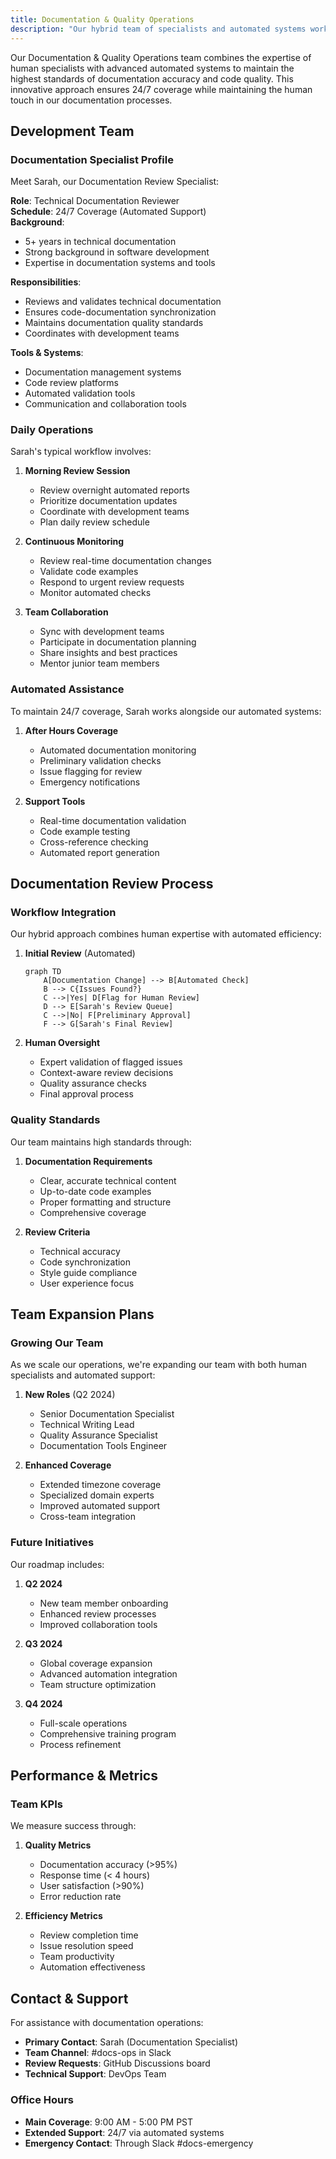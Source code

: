 ```yaml
---
title: Documentation & Quality Operations
description: "Our hybrid team of specialists and automated systems working together to maintain documentation excellence"
---
```


Our Documentation & Quality Operations team combines the expertise of human specialists with advanced automated systems to maintain the highest standards of documentation accuracy and code quality. This innovative approach ensures 24/7 coverage while maintaining the human touch in our documentation processes.

## Development Team

### Documentation Specialist Profile

Meet Sarah, our Documentation Review Specialist:

**Role**: Technical Documentation Reviewer  
**Schedule**: 24/7 Coverage (Automated Support)  
**Background**: 
- 5+ years in technical documentation
- Strong background in software development
- Expertise in documentation systems and tools

**Responsibilities**:
- Reviews and validates technical documentation
- Ensures code-documentation synchronization
- Maintains documentation quality standards
- Coordinates with development teams

**Tools & Systems**:
- Documentation management systems
- Code review platforms
- Automated validation tools
- Communication and collaboration tools

### Daily Operations

Sarah's typical workflow involves:

1. **Morning Review Session**
   - Review overnight automated reports
   - Prioritize documentation updates
   - Coordinate with development teams
   - Plan daily review schedule

2. **Continuous Monitoring**
   - Review real-time documentation changes
   - Validate code examples
   - Respond to urgent review requests
   - Monitor automated checks

3. **Team Collaboration**
   - Sync with development teams
   - Participate in documentation planning
   - Share insights and best practices
   - Mentor junior team members

### Automated Assistance

To maintain 24/7 coverage, Sarah works alongside our automated systems:

1. **After Hours Coverage**
   - Automated documentation monitoring
   - Preliminary validation checks
   - Issue flagging for review
   - Emergency notifications

2. **Support Tools**
   - Real-time documentation validation
   - Code example testing
   - Cross-reference checking
   - Automated report generation

## Documentation Review Process

### Workflow Integration

Our hybrid approach combines human expertise with automated efficiency:

1. **Initial Review** (Automated)
   ```mermaid
   graph TD
       A[Documentation Change] --> B[Automated Check]
       B --> C{Issues Found?}
       C -->|Yes| D[Flag for Human Review]
       D --> E[Sarah's Review Queue]
       C -->|No| F[Preliminary Approval]
       F --> G[Sarah's Final Review]
   ```

2. **Human Oversight**
   - Expert validation of flagged issues
   - Context-aware review decisions
   - Quality assurance checks
   - Final approval process

### Quality Standards

Our team maintains high standards through:

1. **Documentation Requirements**
   - Clear, accurate technical content
   - Up-to-date code examples
   - Proper formatting and structure
   - Comprehensive coverage

2. **Review Criteria**
   - Technical accuracy
   - Code synchronization
   - Style guide compliance
   - User experience focus

## Team Expansion Plans

### Growing Our Team

As we scale our operations, we're expanding our team with both human specialists and automated support:

1. **New Roles** (Q2 2024)
   - Senior Documentation Specialist
   - Technical Writing Lead
   - Quality Assurance Specialist
   - Documentation Tools Engineer

2. **Enhanced Coverage**
   - Extended timezone coverage
   - Specialized domain experts
   - Improved automated support
   - Cross-team integration

### Future Initiatives

Our roadmap includes:

1. **Q2 2024**
   - New team member onboarding
   - Enhanced review processes
   - Improved collaboration tools

2. **Q3 2024**
   - Global coverage expansion
   - Advanced automation integration
   - Team structure optimization

3. **Q4 2024**
   - Full-scale operations
   - Comprehensive training program
   - Process refinement

## Performance & Metrics

### Team KPIs

We measure success through:

1. **Quality Metrics**
   - Documentation accuracy (>95%)
   - Response time (< 4 hours)
   - User satisfaction (>90%)
   - Error reduction rate

2. **Efficiency Metrics**
   - Review completion time
   - Issue resolution speed
   - Team productivity
   - Automation effectiveness

## Contact & Support

For assistance with documentation operations:

- **Primary Contact**: Sarah (Documentation Specialist)
- **Team Channel**: #docs-ops in Slack
- **Review Requests**: GitHub Discussions board
- **Technical Support**: DevOps Team

### Office Hours
- **Main Coverage**: 9:00 AM - 5:00 PM PST
- **Extended Support**: 24/7 via automated systems
- **Emergency Contact**: Through Slack #docs-emergency 